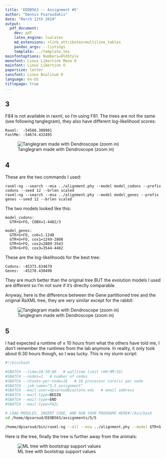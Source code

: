 ```yaml
---
title: 'EEOB563 -- Assignment #5'
author: "Dennis Psaroudakis"
date: "March 12th 2019"
output:
  pdf_document:
    dev: pdf
    latex_engine: lualatex
    md_extensions: +link_attributes+multiline_tables
    pandoc_args: --listings
    template: ../template.tex
mainfontoptions: Numbers=OldStyle
monofont: Linux Libertine Mono O
mainfont: Linux Libertine O
papersize: letter
sansfont: Linux Biolinum O
language: en-US
titlepage: true
...
```


## 3
F84 is not available in raxml, so I'm using F81.
The trees are not the same (see following tanglegram), they also have different log-likelihood scores:

```
Raxml:  -54568.308901
FastMe: -54674.432495
```
![Tanglegram made with Dendroscope (zoom in)](3/Tanglegram.png)

\clearpage

## 4
These are the two commands I used:

```
raxml-ng --search --msa ../alignment.phy --model model_codons --prefix codons --seed 12 --brlen scaled
raxml-ng --search --msa ../alignment.phy --model model_genes --prefix genes --seed 12 --brlen scaled
```

The two models looked like this:

```
model_codons:
  GTR+G+FO, COBX=1-4482/3

model_genes:
  GTR+G+FO, cob=1-1248
  GTR+G+FO, cox1=1249-2808
  GTR+G+FO, cox2=2809-3543
  GTR+G+FO, cox3=3544-4482
```

These are the log-likelihoods for the best tree:

```
Codons: -45373.634679
Genes:  -45270.430490
```

They are much better than the original tree BUT the evolution models I used are different so I'm not sure if it's directly comparable.

Anyway, here is the difference between the Gene partitioned tree and the original RaXML tree, they are very similar except for the rabbit:

![Tanglegram made with Dendroscope (zoom in)](4/Genes_vs_3_raxml.png)

\clearpage

## 5
I had expected a runtime of $\ge$ 10 hours from what the others have told me, I don't remember the runtimes from the lab anymore. In reality, it only took about 6:30 hours though, so I was lucky.
This is my slurm script:

```bash
#!/bin/bash

#SBATCH --time=10:30:00   # walltime limit (HH:MM:SS)
#SBATCH --nodes=1   # number of nodes
#SBATCH --ntasks-per-node=16   # 16 processor core(s) per node 
#SBATCH --job-name="5.5_assignment"
#SBATCH --mail-user=dpsaroud@iastate.edu   # email address
#SBATCH --mail-type=BEGIN
#SBATCH --mail-type=END
#SBATCH --mail-type=FAIL

# LOAD MODULES, INSERT CODE, AND RUN YOUR PROGRAMS HERE#!/bin/bash
cd /home/dpsaroud/EEOB563/assignments/5/5

/home/dpsaroud/bin/raxml-ng --all --msa ../alignment.phy --model GTR+G --seed 12 --threads 16 --bs-metric fbp --bs-trees 1000
```

Here is the tree, finally the tree is further away from the animals:

![ML tree with bootstrap support values](5/BootstrapSupport.png)